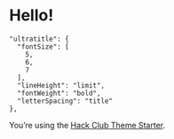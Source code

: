 
<Container>

# Hello!
    "ultratitle": {
      "fontSize": [
        5,
        6,
        7
      ],
      "lineHeight": "limit",
      "fontWeight": "bold",
      "letterSpacing": "title"
    },

You’re using the [Hack Club Theme Starter](https://github.com/hackclub/theme-starter).

</Container>
